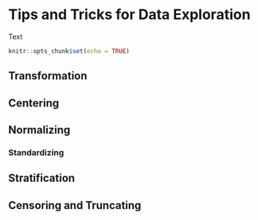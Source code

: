 # Tips and Tricks for Data Exploration {#eda3}
Text
```r
knitr::opts_chunk$set(echo = TRUE)
```

## Transformation

## Centering

## Normalizing

### Standardizing

## Stratification

## Censoring and Truncating